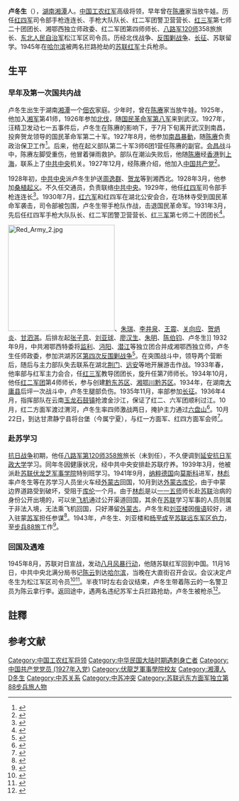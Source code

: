 {{Infobox military person
|name =卢冬生
|born ={{Birth date|1908|4|16}} 
|died ={{Death date and age|1945|11|16|1908|4|16}}
|image = Lu Dongsheng.jpg
|image_size = 200
|caption =
|birth name = 
|courtesy name = 
|nickname = 
|placeofbirth ={{QING}}[[湖南省|湖南省]][[湘潭县|湘潭县]]
|placeofdeath =[[File:Flag_of_the_Soviet_Union_(1924–1955).svg|24px]] [[苏占满洲|苏占满洲]][[哈尔滨市_(中華民國)|哈爾濱市]]（今属{{PRC}}[[黑龙江省|黑龙江省]][[哈尔滨市|哈尔滨市]]）
|placeofburial =
|party = {{CPC}}
|allegiance =
|alma mater = [[伏龙芝军事学院|伏龙芝军事学院]]特别班
}}
'''卢冬生'''（{{bd|1908年|4月16日|1945年|11月16日}}），[[湖南|湖南]][[湘潭|湘潭]]人。[[中国工农红军|中国工农红军]]高级将领，早年曾在[[陈赓|陈赓]]家当放牛娃。历任[[红四军_(洪湖)|红四军]]司令部手枪连连长、手枪大队队长、红二军团警卫营营长、[[红三军|红三军]]第七师二十团团长、湘鄂西独立师政委、红二军团第四师师长、[[八路军|八路军]][[120师|120师]]358旅旅长、[[东北人民自治军|东北人民自治军]]松江军区司令员。历经北伐战争、[[中央苏区反围剿战争|反围剿战争]]、[[长征|长征]]、苏联留学。1945年在[[哈尔滨|哈尔滨]]被两名拦路抢劫的[[苏联红军|苏联红军]]士兵枪杀。

==生平==
=== 早年及第一次国共内战 ===
卢冬生出生于湖南[[湘潭|湘潭]]一个[[佃农|佃农]]家庭。少年时，曾在[[陈赓|陈赓]]家当放牛娃。1925年，他加入[[湘军|湘军]]第41师，1926年参加[[北伐|北伐]]，随[[国民革命军第八军|国民革命军第八军]]来到武汉。1927年，汪精卫发动七一五事件后，卢冬生在陈赓的影响下，于7月下旬离开武汉到南昌，投奔贺龙领导的国民革命军第二十军。1927年8月，他参加[[南昌暴動|南昌暴動]]，随[[陈赓|陈赓]]负责政治保卫工作<ref>{{cite book|author1=黑龙江省地方志编纂委员会编著|title=黑龙江人物传略 1|date=1988|publisher=黑龙江人民出版社|location=哈尔滨|isbn=7-207-00987-9|pages=197}}</ref>。后来，他在起义部队第二十军3师6团1营任陈赓的副官。[[会昌县|会昌]]战斗中，陈赓左脚受重伤，他冒着弹雨救护。部队在潮汕失败后，他随[[陈赓|陈赓]]经[[香港|香港]]到[[上海|上海]]，联系上了[[中共中央|中共中央]]机关。1927年12月，经陈赓介绍，他加入[[中国共产党|中国共产党]]<ref>{{cite book|author1=《陈赓传》编写组|title=陈赓传|date=2013|publisher=当代中国出版社|location=北京|isbn=7-80170-211-5|pages=38}}</ref>。

1928年初，[[中共中央|中共中央]]派卢冬生护送[[周逸群|周逸群]]、[[贺龙|贺龙]]等到湘西北。1928年3月，他参加[[桑植起义|桑植起义]]。不久任交通员，负责联络[[中共中央|中共中央]]。1929年，他任[[红四军_(洪湖)|红四军]]司令部手枪连连长<ref>{{cite book|author1=王健英|title=红军人物志|date=1988年11月|publisher=北京：解放军出版社|isbn=7-5065-0446-4|pages=329}}</ref>。1930年7月，[[红六军|红六军]]和红四军在湖北公安会合，在场林寺受到国民革命军袭击，司令部被包围，卢冬生带手枪队作战，击退国民革命军。1931年3月，先后任红四军手枪大队队长、红二军团警卫营营长、[[红三军|红三军]]第七师二十团团长<ref>{{cite book|author1=中华人民共和国民政部编|title=中华著名烈士 第23卷|date=2002|publisher=中央文献出版社|location=北京|isbn=7-5073-1186-4|pages=119-126}}</ref>。

[[File:Red_Army_2.jpg|240px]]、[[朱瑞_(1905年)|朱瑞]]、[[李井泉|李井泉]]、[[王震|王震]]、[[关向应|关向应]]、[[贺炳炎|贺炳炎]]、[[甘泗淇|甘泗淇]]。后排左起[[张子意|张子意]]、[[刘亚球|刘亚球]]、[[廖汉生|廖汉生]]、[[朱明|朱明]]、[[陈伯钧|陈伯钧]]、卢冬生]]
1932年9月，中共湘鄂西特委将[[监利|监利]]、[[沔阳|沔阳]]、[[潜江|潜江]]等独立团合并成湘鄂西独立师，卢冬生任师政委，参加洪湖苏区[[第四次反围剿战争|第四次反围剿战争]]<ref>{{cite book|title=中国共产党湖南省组织史资料 1920年冬-1949年9月 第1册|date=1993|pages=177|url=http://books.gdlink.net.cn/views/specific/2929/bookDetail.jsp?dxNumber=000004351647&d=E815E8A0541D66AFD4BACE9CABACBC54&fenlei=04030503}}</ref>。在突围战斗中，领导两个营断后，随后与主力部队失去联系在湖北[[荆门|荆门]]、[[远安|远安]]等地开展游击作战。1933年春，他率部与红军主力会合，任[[红三军|红三军]]教导团团长，旋升任第7师师长。1934年10月，他任[[红二军团|红二军团]]第4师师长，参与创建[[黔东苏区|黔东苏区]]、[[湘鄂川黔苏区|湘鄂川黔苏区]]。1934年，在湖南[[大庸县|大庸县]]后坪一次战斗中，卢冬生腿部负伤。1935年11月，率部参加[[长征|长征]]。1936年4月，指挥部队在云南[[玉龙纳西族自治县|玉龙]][[石鼓镇_(玉龙县)|石鼓镇]]抢渡金沙江，保证了红二、六军团顺利过江。10月，红二方面军渡过渭河，卢冬生率四师激战两日，掩护主力通过[[六盘山|六盘山]]<ref>{{cite web|title=卢冬生：屡立奇功的贺龙爱将，却遭苏军杀害枉死松花江畔|url=http://hunan.voc.com.cn/xhn/article/201701/201701161453082062.html|website=湖南在线|accessdate=2017-02-01|archive-date=2020-04-12|archive-url=https://web.archive.org/web/20200412212221/http://hunan.voc.com.cn/xhn/article/201701/201701161453082062.html|dead-url=no}}</ref>。10月22日，到达甘肃静宁县将台堡（今属宁夏），与红一方面军、红四方面军会师<ref>{{cite book|title=陝西省志|url=http://books.google.com/books?id=ilsLAQAAMAAJ|publisher=陝西人民出版社|page=184}}</ref>。

=== 赴苏学习 ===
[[抗日战争|抗日战争]]初期，他任[[358旅|八路军第120师358旅]]旅长（未到任），不久便调到[[延安|延安]][[抗日军政大学|抗日军政大学]]学习。同年冬因健康状况，经中共中央安排赴苏联疗养。1939年3月，他被派赴[[苏联|苏联]][[伏龙芝军事学院|伏龙芝军事学院]]特别班学习。1941年9月，[[纳粹德国|纳粹德国]]向[[莫斯科|莫斯科]]进军，[[林彪|林彪]]率卢冬生等在苏学习人员坐火车经[[外蒙古|外蒙古]]回国，10月到达[[外蒙古|外蒙古]][[乌兰巴托|库伦]]，由于中蒙边界道路受到破坏，受阻于[[乌兰巴托|库伦]]一个月。由于[[林彪|林彪]]是以[[一一五师|一一五师]]师长赴[[苏联|苏联]]治病的身份公开出境的，可以坐[[飞机|飞机]]通过公开渠道回国，其余在[[苏联|苏联]]学习军事的人员则属于非法入境，无法乘飞机回国，只好滞留[[外蒙古|外蒙古]]。卢冬生和[[刘亚楼|刘亚楼]]因[[俄语|俄语]]较好，进入驻蒙[[苏军|苏军]]担任参谋<ref>{{cite web|author=于星河|title=刘亚楼曾授予苏联军衔：参加斯大林格勒保卫战|date=2014-09-29|accessdate=2015-07-09|publisher=搜狐|url=http://mil.sohu.com/20140929/n404747307.shtml|archive-date=2020-04-12|archive-url=https://web.archive.org/web/20200412212230/https://mil.sohu.com/20140929/n404747307.shtml|dead-url=yes}}</ref>。1943年，卢冬生、刘亚楼和[[杨至成|杨至成]]至[[苏联|苏联]][[远东军区|远东军区]][[伯力|伯力]]，至[[苏联远东方面军独立第88步兵旅|步兵88旅]]工作<ref>{{cite book|author=姜克夫|title=民国军事史：第四卷|year=2009|publisher=重庆出版社|pages=59|isbn=978-7-2290-0841-3}}</ref>。

=== 回国及遇难 ===
1945年8月，苏联对日宣战，发动[[苏日战争|八月风暴行动]]，他随苏联红军回到中国。11月16日{{notetag|卢冬生被害日期诸说不一，还有11月15日、11月17日、12月14日等说法，但被害经过则大体相同<ref>{{cite book|author1=汪朝光|title=中华民国史 第十一卷（1945—1947）|date=2011|publisher=中华书局|location=北京|isbn=978-7-101-08001-8|pages=383}}</ref>。}}，中共中央北满分局书记[[陈云|陈云]]到达[[哈尔滨|哈尔滨]]，当晚在大直街召开会议。会议决定卢冬生为松江军区司令员<ref>{{cite book|author=宋时轮主编|title=中国大百科全书|volume=军事II|pages=|year=1989|location=北京|publisher=中国大百科全书出版社|isbn=7-5000-0247-5}}</ref><ref>{{cite book |author1=张明金|author2=刘立勤|title=中国人民解放军历史上的200个军区|year=2010 |publisher=解放军文艺出版社|location=北京|page=361|ISBN=978-7-5033-2252-5}}</ref>。半夜11时左右会议结束，卢冬生带着陈云的一名警卫员为陈云拿行李。返回途中，遇两名违纪苏军士兵拦路抢劫，卢冬生被枪杀<ref>{{cite book|author1=中共中央文献研究室|title=陈云传 一|date=2015|publisher=中央文献出版社|location=北京|isbn=978-7-5073-4311-3|pages=421}}</ref>。

==註釋==
<references group="註"/>

== 参考文献 ==
{{reflist}}
{{中國工農紅軍}}
{{第二次国共内战}}
{{DEFAULTSORT:L}}
[[Category:中国工农红军将领|Category:中国工农红军将领]]
[[Category:中华民国大陆时期遇刺身亡者|Category:中华民国大陆时期遇刺身亡者]]
[[Category:中国共产党党员_(1927年入党)|Category:中国共产党党员 (1927年入党)]]
[[Category:伏龍芝軍事學院校友|Category:伏龍芝軍事學院校友]]
[[Category:湘潭人|Category:湘潭人]]
[[Category:卢姓|D冬生]]
[[Category:中苏关系|Category:中苏关系]]
[[Category:中苏冲突|Category:中苏冲突]]
[[Category:苏联远东方面军独立第88步兵旅人物|Category:苏联远东方面军独立第88步兵旅人物]]